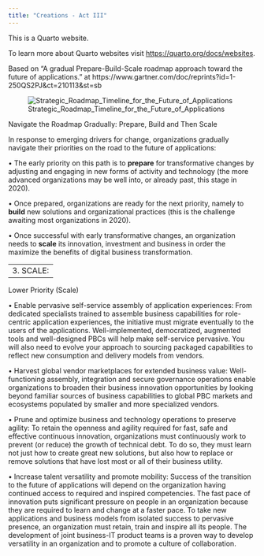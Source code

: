 ```yaml
---
title: "Creations - Act III"
---
```


This is a Quarto website.

To learn more about Quarto websites visit <https://quarto.org/docs/websites>.

Based on "A gradual Prepare-Build-Scale roadmap approach toward the future of applications." at https://www.gartner.com/doc/reprints?id=1-250QS2PJ&ct=210113&st=sb

![Strategic_Roadmap_Timeline_for_the_Future_of_Applications](https://github.com/vanHeemstraSystems/creations-act-iii/assets/1499433/ae590854-2a0d-4eee-a01e-4955e1f663f1)

Navigate the Roadmap Gradually: Prepare, Build and Then Scale

In response to emerging drivers for change, organizations gradually navigate their priorities on the road to the future of applications:

•	The early priority on this path is to **prepare** for transformative changes by adjusting and engaging in new forms of activity and technology (the more advanced organizations may be well into, or already past, this stage in 2020).

•	Once prepared, organizations are ready for the next priority, namely to **build** new solutions and organizational practices (this is the challenge awaiting most organizations in 2020).

•	Once successful with early transformative changes, an organization needs to **scale** its innovation, investment and business in order the maximize the benefits of digital business transformation.

---
3.	SCALE:
---

Lower Priority (Scale)

•	Enable pervasive self-service assembly of application experiences: From dedicated specialists trained to assemble business capabilities for role-centric application experiences, the initiative must migrate eventually to the users of the applications. Well-implemented, democratized, augmented tools and well-designed PBCs will help make self-service pervasive. You will also need to evolve your approach to sourcing packaged capabilities to reflect new consumption and delivery models from vendors.

•	Harvest global vendor marketplaces for extended business value: Well-functioning assembly, integration and secure governance operations enable organizations to broaden their business innovation opportunities by looking beyond familiar sources of business capabilities to global PBC markets and ecosystems populated by smaller and more specialized vendors.

•	Prune and optimize business and technology operations to preserve agility: To retain the openness and agility required for fast, safe and effective continuous innovation, organizations must continuously work to prevent (or reduce) the growth of technical debt. To do so, they must learn not just how to create great new solutions, but also how to replace or remove solutions that have lost most or all of their business utility.

•	Increase talent versatility and promote mobility: Success of the transition to the future of applications will depend on the organization having continued access to required and inspired competencies. The fast pace of innovation puts significant pressure on people in an organization because they are required to learn and change at a faster pace. To take new applications and business models from isolated success to pervasive presence, an organization must retain, train and inspire all its people. The development of joint business-IT product teams is a proven way to develop versatility in an organization and to promote a culture of collaboration.
